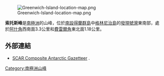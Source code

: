 {{no footnotes|time=2013-10-29T05:31:30+00:00}}
[[Image:Greenwich-Island-location-map.png|thumb]]

{{coord|62|29|57|S|59|40|59|W|display=title}}

'''索托斯峰'''是[[南極洲|南極洲]]的山峰，位於[[南設得蘭群島|南設得蘭群島]]中[[格林尼治島|格林尼治島]]的[[發現號灣|發現號灣]]東南部，處於[[阿什角|阿什角]]西南面3.3公里和[[費雷爾角|費雷爾角]]東北面1.18公里。

==外部連結==
* [http://data.aad.gov.au/aadc/gaz/scar/ SCAR Composite Antarctic Gazetteer] {{WebCite|url=https://www.webcitation.org/5ug2CfC7m?url=http://data.aad.gov.au/aadc/gaz/scar/ |date=20101202140255 |dateformat=iso }}.

{{Antarctica-geo-stub}}
[[Category:南極洲山峰|Category:南極洲山峰]]